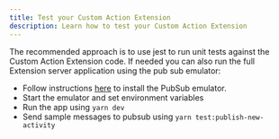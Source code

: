 ```yaml
---
title: Test your Custom Action Extension
description: Learn how to test your Custom Action Extension
---
```


The recommended approach is to use jest to run unit tests against the Custom Action Extension code. If needed you can also run the full Extension server application using the pub sub emulator:

- Follow instructions [here](https://cloud.google.com/pubsub/docs/emulator) to install the PubSub emulator.
- Start the emulator and set environment variables
- Run the app using `yarn dev`
- Send sample messages to pubsub using `yarn test:publish-new-activity`
